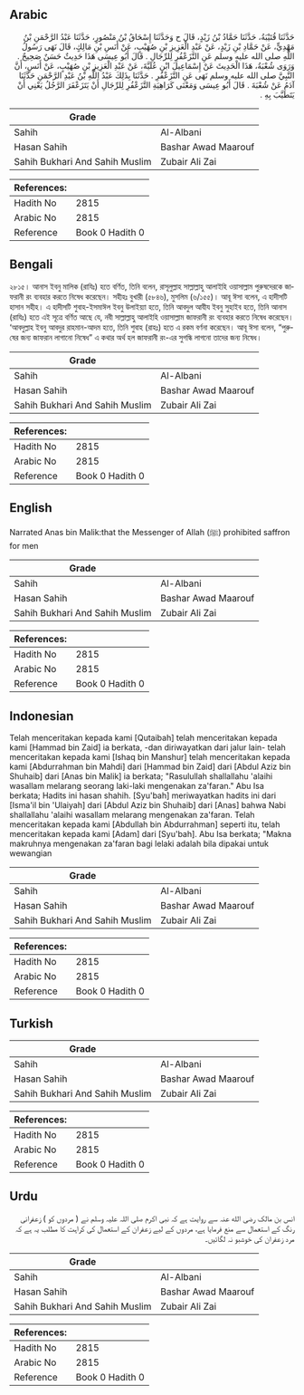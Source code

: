 ## Arabic


<div dir="rtl" lang="ar" style={{fontSize:'larger',backgroundColor:'#f8f9fa',padding:20}}>
حَدَّثَنَا قُتَيْبَةُ، حَدَّثَنَا حَمَّادُ بْنُ زَيْدٍ، قَالَ ح وَحَدَّثَنَا إِسْحَاقُ بْنُ مَنْصُورٍ، حَدَّثَنَا عَبْدُ الرَّحْمَنِ بْنُ مَهْدِيٍّ، عَنْ حَمَّادِ بْنِ زَيْدٍ، عَنْ عَبْدِ الْعَزِيزِ بْنِ صُهَيْبٍ، عَنْ أَنَسِ بْنِ مَالِكٍ، قَالَ نَهَى رَسُولُ اللَّهِ صلى الله عليه وسلم عَنِ التَّزَعْفُرِ لِلرِّجَالِ ‏.‏ قَالَ أَبُو عِيسَى هَذَا حَدِيثٌ حَسَنٌ صَحِيحٌ ‏.‏ وَرَوَى شُعْبَةُ، هَذَا الْحَدِيثَ عَنْ إِسْمَاعِيلَ ابْنِ عُلَيَّةَ، عَنْ عَبْدِ الْعَزِيزِ بْنِ صُهَيْبٍ، عَنْ أَنَسٍ، أَنَّ النَّبِيَّ صلى الله عليه وسلم نَهَى عَنِ التَّزَعْفُرِ ‏.‏ حَدَّثَنَا بِذَلِكَ عَبْدُ اللَّهِ بْنُ عَبْدِ الرَّحْمَنِ حَدَّثَنَا آدَمُ عَنْ شُعْبَةَ ‏.‏ قَالَ أَبُو عِيسَى وَمَعْنَى كَرَاهِيَةِ التَّزَعْفُرِ لِلرِّجَالِ أَنْ يَتَزَعْفَرَ الرَّجُلُ يَعْنِي أَنْ يَتَطَيَّبَ بِهِ ‏.‏
</div>
<div style={{backgroundColor:'#f8f9fa',padding:20, marginBottom: 10}}><table> <thead> <tr> <th>Grade</th> <th></th> </tr> </thead> <tbody> <tr><td>Sahih</td><td>Al-Albani</td></tr><tr><td>Hasan Sahih</td><td>Bashar Awad Maarouf</td></tr><tr><td>Sahih Bukhari And Sahih Muslim</td><td>Zubair Ali Zai</td></tr></tbody></table><table> <thead> <tr> <th>References:</th> <th></th> </tr> </thead> <tbody><tr><td>Hadith No</td><td>2815</td></tr><tr><td>Arabic No</td><td>2815</td></tr><tr><td>Reference</td><td>Book 0 Hadith 0</td></tr></tbody></table></div>

## Bengali


<div dir="ltr" lang="bn" style={{fontSize:'larger',backgroundColor:'#f8f9fa',padding:20}}>
২৮১৫। আনাস ইবনু মালিক (রাযিঃ) হতে বর্ণিত, তিনি বলেন, রাসূলুল্লাহ সাল্লাল্লাহু আলাইহি ওয়াসাল্লাম পুরুষদেরকে জাফরানী রং ব্যবহার করতে নিষেধ করেছেন। সহীহঃ বুখারী (৫৮৪৬), মুসলিম (৬/১৫৫)। আবূ ঈসা বলেন, এ হাদীসটি হাসান সহীহ। এ হাদীসটি শুবাহ-ইসমাঈল ইবনু উলাইয়্যা হতে, তিনি আবদুল আযীয ইবনু সুহাইব হতে, তিনি আনাস (রাযিঃ) হতে এই সূত্রে বর্ণিত আছে যে, নবী সাল্লাল্লাহু আলাইহি ওয়াসাল্লাম জাফরানী রং ব্যবহার করতে নিষেধ করেছেন। ‘আবদুল্লাহ ইবনু আবদুর রাহমান-আদম হতে, তিনি শুবাহ (রাহঃ) হতে এ রকম বর্ণনা করেছেন। আবূ ঈসা বলেন, “পুরুষের জন্য জাফরান লাগানো নিষেধ” এ কথার অর্থ হল জাফরানী রং-এর সুগন্ধি লাগনো তাদের জন্য নিষেধ।
</div>
<div style={{backgroundColor:'#f8f9fa',padding:20, marginBottom: 10}}><table> <thead> <tr> <th>Grade</th> <th></th> </tr> </thead> <tbody> <tr><td>Sahih</td><td>Al-Albani</td></tr><tr><td>Hasan Sahih</td><td>Bashar Awad Maarouf</td></tr><tr><td>Sahih Bukhari And Sahih Muslim</td><td>Zubair Ali Zai</td></tr></tbody></table><table> <thead> <tr> <th>References:</th> <th></th> </tr> </thead> <tbody><tr><td>Hadith No</td><td>2815</td></tr><tr><td>Arabic No</td><td>2815</td></tr><tr><td>Reference</td><td>Book 0 Hadith 0</td></tr></tbody></table></div>

## English


<div dir="ltr" lang="en" style={{fontSize:'larger',backgroundColor:'#f8f9fa',padding:20}}>
Narrated Anas bin Malik:that the Messenger of Allah (ﷺ) prohibited saffron for men
</div>
<div style={{backgroundColor:'#f8f9fa',padding:20, marginBottom: 10}}><table> <thead> <tr> <th>Grade</th> <th></th> </tr> </thead> <tbody> <tr><td>Sahih</td><td>Al-Albani</td></tr><tr><td>Hasan Sahih</td><td>Bashar Awad Maarouf</td></tr><tr><td>Sahih Bukhari And Sahih Muslim</td><td>Zubair Ali Zai</td></tr></tbody></table><table> <thead> <tr> <th>References:</th> <th></th> </tr> </thead> <tbody><tr><td>Hadith No</td><td>2815</td></tr><tr><td>Arabic No</td><td>2815</td></tr><tr><td>Reference</td><td>Book 0 Hadith 0</td></tr></tbody></table></div>

## Indonesian


<div dir="ltr" lang="id" style={{fontSize:'larger',backgroundColor:'#f8f9fa',padding:20}}>
Telah menceritakan kepada kami [Qutaibah] telah menceritakan kepada kami [Hammad bin Zaid] ia berkata, -dan diriwayatkan dari jalur lain- telah menceritakan kepada kami [Ishaq bin Manshur] telah menceritakan kepada kami [Abdurrahman bin Mahdi] dari [Hammad bin Zaid] dari [Abdul Aziz bin Shuhaib] dari [Anas bin Malik] ia berkata; "Rasulullah shallallahu 'alaihi wasallam melarang seorang laki-laki mengenakan za'faran." Abu Isa berkata; Hadits ini hasan shahih. [Syu'bah] meriwayatkan hadits ini dari [Isma'il bin 'Ulaiyah] dari [Abdul Aziz bin Shuhaib] dari [Anas] bahwa Nabi shallallahu 'alaihi wasallam melarang mengenakan za'faran. Telah menceritakan kepada kami [Abdullah bin Abdurrahman] seperti itu, telah menceritakan kepada kami [Adam] dari [Syu'bah]. Abu Isa berkata; "Makna makruhnya mengenakan za'faran bagi lelaki adalah bila dipakai untuk wewangian
</div>
<div style={{backgroundColor:'#f8f9fa',padding:20, marginBottom: 10}}><table> <thead> <tr> <th>Grade</th> <th></th> </tr> </thead> <tbody> <tr><td>Sahih</td><td>Al-Albani</td></tr><tr><td>Hasan Sahih</td><td>Bashar Awad Maarouf</td></tr><tr><td>Sahih Bukhari And Sahih Muslim</td><td>Zubair Ali Zai</td></tr></tbody></table><table> <thead> <tr> <th>References:</th> <th></th> </tr> </thead> <tbody><tr><td>Hadith No</td><td>2815</td></tr><tr><td>Arabic No</td><td>2815</td></tr><tr><td>Reference</td><td>Book 0 Hadith 0</td></tr></tbody></table></div>

## Turkish


<div dir="ltr" lang="tr" style={{fontSize:'larger',backgroundColor:'#f8f9fa',padding:20}}>

</div>
<div style={{backgroundColor:'#f8f9fa',padding:20, marginBottom: 10}}><table> <thead> <tr> <th>Grade</th> <th></th> </tr> </thead> <tbody> <tr><td>Sahih</td><td>Al-Albani</td></tr><tr><td>Hasan Sahih</td><td>Bashar Awad Maarouf</td></tr><tr><td>Sahih Bukhari And Sahih Muslim</td><td>Zubair Ali Zai</td></tr></tbody></table><table> <thead> <tr> <th>References:</th> <th></th> </tr> </thead> <tbody><tr><td>Hadith No</td><td>2815</td></tr><tr><td>Arabic No</td><td>2815</td></tr><tr><td>Reference</td><td>Book 0 Hadith 0</td></tr></tbody></table></div>

## Urdu


<div dir="rtl" lang="ur" style={{fontSize:'larger',backgroundColor:'#f8f9fa',padding:20}}>
انس بن مالک رضی الله عنہ سے روایت ہے کہ نبی اکرم صلی اللہ علیہ وسلم نے ( مردوں کو ) زعفرانی رنگ کے استعمال سے منع فرمایا ہے، مردوں کے لیے زعفران کے استعمال کی کراہت کا مطلب یہ ہے کہ مرد زعفران کی خوشبو نہ لگائیں۔
</div>
<div style={{backgroundColor:'#f8f9fa',padding:20, marginBottom: 10}}><table> <thead> <tr> <th>Grade</th> <th></th> </tr> </thead> <tbody> <tr><td>Sahih</td><td>Al-Albani</td></tr><tr><td>Hasan Sahih</td><td>Bashar Awad Maarouf</td></tr><tr><td>Sahih Bukhari And Sahih Muslim</td><td>Zubair Ali Zai</td></tr></tbody></table><table> <thead> <tr> <th>References:</th> <th></th> </tr> </thead> <tbody><tr><td>Hadith No</td><td>2815</td></tr><tr><td>Arabic No</td><td>2815</td></tr><tr><td>Reference</td><td>Book 0 Hadith 0</td></tr></tbody></table></div>